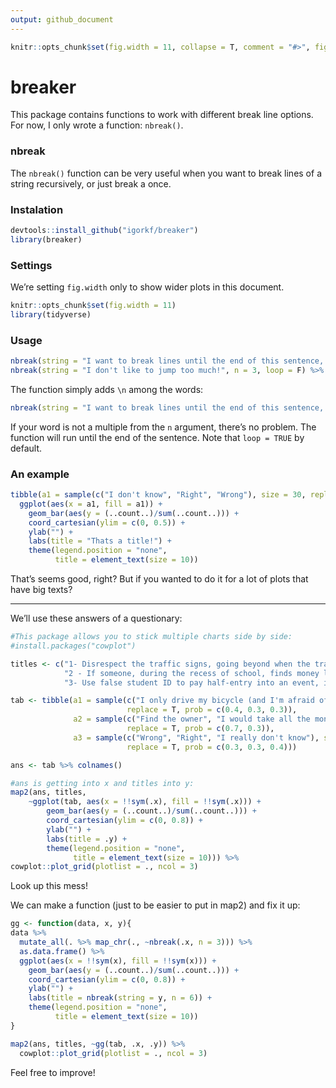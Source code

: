 ```yaml
---
output: github_document
---
```


```r
knitr::opts_chunk$set(fig.width = 11, collapse = T, comment = "#>", fig.path = "README-", warning = F, message = F)
```

# breaker
This package contains functions to work with different break line options.
For now, I only wrote a function: `nbreak()`.   

### nbreak
The `nbreak()` function can be very useful when you want to break lines of a string recursively, or just break a once.

### Instalation
```r
devtools::install_github("igorkf/breaker")
library(breaker)
```

### Settings
We're setting `fig.width` only to show wider plots in this document.
```r
knitr::opts_chunk$set(fig.width = 11)
library(tidyverse)
```

### Usage
```r
nbreak(string = "I want to break lines until the end of this sentence, every 3 lines", n = 3, loop = T) %>% cat()
nbreak(string = "I don't like to jump too much!", n = 3, loop = F) %>% cat()
```

The function simply adds `\n` among the words:
```r
nbreak(string = "I want to break lines until the end of this sentence, every 3 lines", n = 3, loop = T)
```
If your word is not a multiple from the `n` argument, there's no problem. The function will run until the end of the sentence.
Note that `loop = TRUE` by default.

### An example
```r
tibble(a1 = sample(c("I don't know", "Right", "Wrong"), size = 30, replace = T, prob = c(0.4, 0.3, 0.3))) %>% 
  ggplot(aes(x = a1, fill = a1)) +
    geom_bar(aes(y = (..count..)/sum(..count..))) +
    coord_cartesian(ylim = c(0, 0.5)) +
    ylab("") +
    labs(title = "Thats a title!") +
    theme(legend.position = "none",
          title = element_text(size = 10))
```
That's seems good, right? But if you wanted to do it for a lot of plots that have big texts?

******

We'll use these answers of a questionary:
```r
#This package allows you to stick multiple charts side by side:
#install.packages("cowplot")

titles <- c("1- Disrespect the traffic signs, going beyond when the traffic light indicates the red light, is an attitude:",
            "2 - If someone, during the recess of school, finds money lying on the ground, that person should:",
            "3- Use false student ID to pay half-entry into an event, it's an attitude:")

tab <- tibble(a1 = sample(c("I only drive my bicycle (and I'm afraid of)", "Right", "Wrong"), size = 30,
                          replace = T, prob = c(0.4, 0.3, 0.3)),
              a2 = sample(c("Find the owner", "I would take all the money and don't tell anybody"), size = 30,
                          replace = T, prob = c(0.7, 0.3)),
              a3 = sample(c("Wrong", "Right", "I really don't know"), size = 30,
                          replace = T, prob = c(0.3, 0.3, 0.4)))

ans <- tab %>% colnames()

#ans is getting into x and titles into y:
map2(ans, titles,
    ~ggplot(tab, aes(x = !!sym(.x), fill = !!sym(.x))) +
        geom_bar(aes(y = (..count..)/sum(..count..))) +
        coord_cartesian(ylim = c(0, 0.8)) +
        ylab("") +
        labs(title = .y) +
        theme(legend.position = "none",
              title = element_text(size = 10))) %>% 
cowplot::plot_grid(plotlist = ., ncol = 3)
```
Look up this mess!

We can make a function (just to be easier to put in map2) and fix it up:
```r
gg <- function(data, x, y){
data %>%
  mutate_all(. %>% map_chr(., ~nbreak(.x, n = 3))) %>% 
  as.data.frame() %>% 
  ggplot(aes(x = !!sym(x), fill = !!sym(x))) +
    geom_bar(aes(y = (..count..)/sum(..count..))) +
    coord_cartesian(ylim = c(0, 0.8)) +
    ylab("") +
    labs(title = nbreak(string = y, n = 6)) +
    theme(legend.position = "none",
          title = element_text(size = 10))
}

map2(ans, titles, ~gg(tab, .x, .y)) %>% 
  cowplot::plot_grid(plotlist = ., ncol = 3)
```

Feel free to improve!
